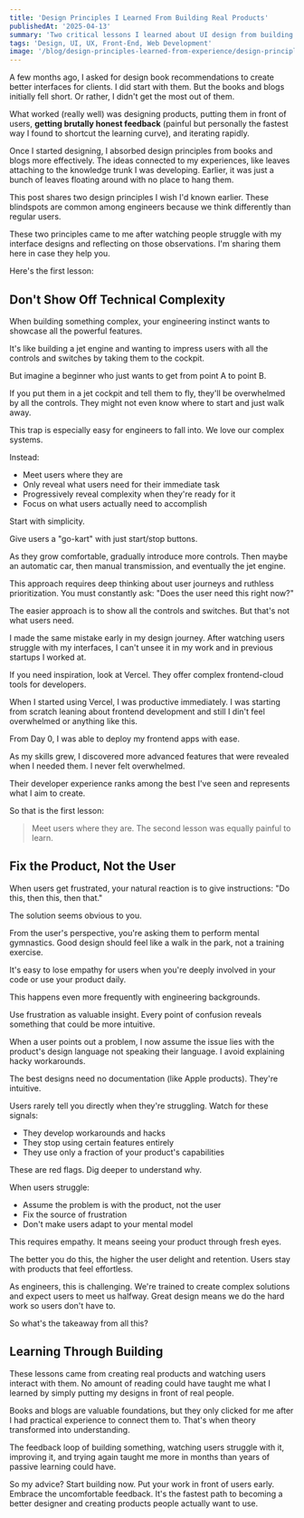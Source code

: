 ```yaml
---
title: 'Design Principles I Learned From Building Real Products'
publishedAt: '2025-04-13'
summary: 'Two critical lessons I learned about UI design from building front-end applications for clients instead of just reading books.'
tags: 'Design, UI, UX, Front-End, Web Development'
image: '/blog/design-principles-learned-from-experience/design-principles.png'
---
```


A few months ago, I asked for design book recommendations to create better interfaces for clients.
I did start with them. But the books and blogs initially fell short. Or rather, I didn't get the most out of them.

What worked (really well) was designing products, putting them in front of users, **getting brutally honest feedback** (painful but personally the fastest way I found to shortcut the learning curve), and iterating rapidly.

Once I started designing, I absorbed design principles from books and blogs more effectively. The ideas connected to my experiences, like leaves attaching to the knowledge trunk I was developing. Earlier, it was just a bunch of leaves floating around with no place to hang them.

This post shares two design principles I wish I'd known earlier. These blindspots are common among engineers because we think differently than regular users.

These two principles came to me after watching people struggle with my interface designs and reflecting on those observations. I'm sharing them here in case they help you.

Here's the first lesson:

## Don't Show Off Technical Complexity

When building something complex, your engineering instinct wants to showcase all the powerful features.

It's like building a jet engine and wanting to impress users with all the controls and switches by taking them to the cockpit.

But imagine a beginner who just wants to get from point A to point B.

If you put them in a jet cockpit and tell them to fly, they'll be overwhelmed by all the controls. They might not even know where to start and just walk away.

This trap is especially easy for engineers to fall into. We love our complex systems.

Instead:

- Meet users where they are
- Only reveal what users need for their immediate task
- Progressively reveal complexity when they're ready for it
- Focus on what users actually need to accomplish

Start with simplicity.

Give users a "go-kart" with just start/stop buttons.

As they grow comfortable, gradually introduce more controls. Then maybe an automatic car, then manual transmission, and eventually the jet engine.

This approach requires deep thinking about user journeys and ruthless prioritization. You must constantly ask: "Does the user need this right now?"

The easier approach is to show all the controls and switches. But that's not what users need.

I made the same mistake early in my design journey. After watching users struggle with my interfaces, I can't unsee it in my work and in previous startups I worked at.

If you need inspiration, look at Vercel. They offer complex frontend-cloud tools for developers.

When I started using Vercel, I was productive immediately. I was starting from scratch leaning about frontend development and still I din't feel overwhelmed or anything like this.

From Day 0, I was able to deploy my frontend apps with ease.

As my skills grew, I discovered more advanced features that were revealed when I needed them. I never felt overwhelmed.

Their developer experience ranks among the best I've seen and represents what I aim to create.

So that is the first lesson:

> Meet users where they are.
> The second lesson was equally painful to learn.

## Fix the Product, Not the User

When users get frustrated, your natural reaction is to give instructions: "Do this, then this, then that."

The solution seems obvious to you.

From the user's perspective, you're asking them to perform mental gymnastics. Good design should feel like a walk in the park, not a training exercise.

It's easy to lose empathy for users when you're deeply involved in your code or use your product daily.

This happens even more frequently with engineering backgrounds.

Use frustration as valuable insight. Every point of confusion reveals something that could be more intuitive.

When a user points out a problem, I now assume the issue lies with the product's design language not speaking their language. I avoid explaining hacky workarounds.

The best designs need no documentation (like Apple products). They're intuitive.

Users rarely tell you directly when they're struggling. Watch for these signals:

- They develop workarounds and hacks
- They stop using certain features entirely
- They use only a fraction of your product's capabilities

These are red flags. Dig deeper to understand why.

When users struggle:

- Assume the problem is with the product, not the user
- Fix the source of frustration
- Don't make users adapt to your mental model

This requires empathy. It means seeing your product through fresh eyes.

The better you do this, the higher the user delight and retention. Users stay with products that feel effortless.

As engineers, this is challenging. We're trained to create complex solutions and expect users to meet us halfway. Great design means we do the hard work so users don't have to.

So what's the takeaway from all this?

## Learning Through Building

These lessons came from creating real products and watching users interact with them. No amount of reading could have taught me what I learned by simply putting my designs in front of real people.

Books and blogs are valuable foundations, but they only clicked for me after I had practical experience to connect them to. That's when theory transformed into understanding.

The feedback loop of building something, watching users struggle with it, improving it, and trying again taught me more in months than years of passive learning could have.

So my advice? Start building now. Put your work in front of users early. Embrace the uncomfortable feedback. It's the fastest path to becoming a better designer and creating products people actually want to use.
